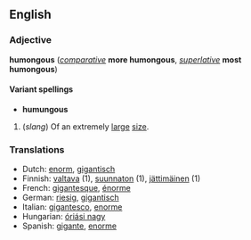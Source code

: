 ==English==
===Adjective===
'''humongous''' (''[[comparative]]'' '''more humongous''', ''[[superlative]]'' '''most humongous''')

====Variant spellings====
*'''humungous'''

#(''slang'') Of an extremely [[large]] [[size]].

===Translations===
*Dutch: [[enorm]], [[gigantisch]]
*Finnish: [[valtava]] (1), [[suunnaton]] (1), [[jättimäinen]] (1)
*French: [[gigantesque]], [[énorme]]
*German: [[riesig]], [[gigantisch]]
*Italian: [[gigantesco]], [[enorme#Italian|enorme]]
*Hungarian: [[óriási nagy]]
*Spanish: [[gigante]], [[enorme#Spanish|enorme]]